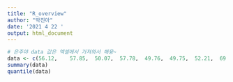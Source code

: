 ```yaml
---
title: "R_overview"
author: "박진아"
date: '2021 4 22 '
output: html_document
---
```


```r
# 은주야 data 값은 엑셀에서 가져와서 해융~
data <- c(56.12,	57.85,	50.07,	57.78,	49.76,	49.75,	52.21,	69.23,	77.96, 49.35,	44.05,	50.05,	34.58,	49.57,	22.27,	41.15,	40.03)  
summary(data)
quantile(data)

```

